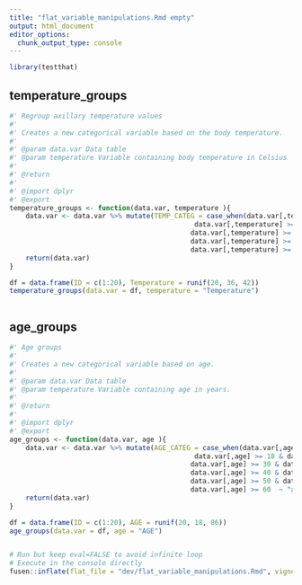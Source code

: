 ```yaml
---
title: "flat_variable_manipulations.Rmd empty"
output: html_document
editor_options: 
  chunk_output_type: console
---
```


```r
library(testthat)
```

<!--
 You need to run the 'description' chunk in the '0-dev_history.Rmd' file before continuing your code there.
-->
## temperature_groups
    
```r
#' Regroup axillary temperature values
#' 
#' Creates a new categorical variable based on the body temperature.
#' 
#' @param data.var Data table
#' @param temperature Variable containing body temperature in Celsius
#'
#' @return
#' 
#' @import dplyr
#' @export
temperature_groups <- function(data.var, temperature ){
    data.var <- data.var %>% mutate(TEMP_CATEG = case_when(data.var[,temperature] < 36  ~ "<36",
                                              data.var[,temperature] >= 36 & data.var[,temperature]<37  ~ "36-36.9",
                                             data.var[,temperature] >= 37 & data.var[,temperature]<38  ~ "37-37.9",
                                             data.var[,temperature] >= 38 & data.var[,temperature]<39  ~ "38-38.9",
                                             data.var[,temperature] >= 30  ~ "≥39"))
    return(data.var)
}
```
  
```r

df = data.frame(ID = c(1:20), Temperature = runif(20, 36, 42))
temperature_groups(data.var = df, temperature = "Temperature")
```
  
```r

```
  
## age_groups
    
```r
#' Age groups
#' 
#' Creates a new categorical variable based on age.
#' 
#' @param data.var Data table
#' @param temperature Variable containing age in years.
#'
#' @return
#' 
#' @import dplyr
#' @export
age_groups <- function(data.var, age ){
    data.var <- data.var %>% mutate(AGE_CATEG = case_when(data.var[,age] < 18  ~ "<18",
                                              data.var[,age] >= 18 & data.var[,age]<30  ~ "18-29",
                                             data.var[,age] >= 30 & data.var[,age]<40  ~ "30-39",
                                             data.var[,age] >= 40 & data.var[,age]<50  ~ "40-49",
                                             data.var[,age] >= 50 & data.var[,age]<60  ~ "50-60",
                                             data.var[,age] >= 60  ~ "≥60"))
    return(data.var)
}
```
  
```r
df = data.frame(ID = c(1:20), AGE = runif(20, 18, 86))
age_groups(data.var = df, age = "AGE")
```
  
```r

```
  

```r
# Run but keep eval=FALSE to avoid infinite loop
# Execute in the console directly
fusen::inflate(flat_file = "dev/flat_variable_manipulations.Rmd", vignette_name = "Minimal")
```
